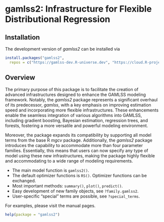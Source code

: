 <!-- README.md is generated from README.qmd via: quarto render README.qmd --to gfm -->

# gamlss2: Infrastructure for Flexible Distributional Regression

## Installation

The development version of _gamlss2_ can be installed via

```r
install.packages("gamlss2",
  repos = c("https://gamlss-dev.R-universe.dev", "https://cloud.R-project.org"))
```

## Overview 

The primary purpose of this package is to facilitate the creation of advanced infrastructures
designed to enhance the GAMLSS modeling framework. Notably, the _gamlss2_ package represents a
significant overhaul of its predecessor, _gamlss_, with a key emphasis on improving estimation
speed and incorporating more flexible infrastructures. These enhancements enable the seamless
integration of various algorithms into GAMLSS, including gradient boosting, Bayesian estimation,
regression trees, and forests, fostering a more versatile and powerful modeling environment.

Moreover, the package expands its compatibility by supporting all model terms from the base
R _mgcv_ package. Additionally, the _gamlss2_ package introduces the capability to
accommodate more than four parameter families. Essentially, this means that users can now
specify any type of model using these new infrastructures, making the package highly
flexible and accommodating to a wide range of modeling requirements.

* The main model function is `gamlss2()`.
* The default optimizer functions is `RS()`. Optimizer functions can be exchanged.
* Most important methods: `summary()`, `plot()`, `predict()`.
* Easy development of new family objects, see `?family.gamlss2`.
* User-specific "special" terms are possible, see `?special_terms`.

For examples, please visit the manual pages.

```r
help(package = "gamlss2")
```

